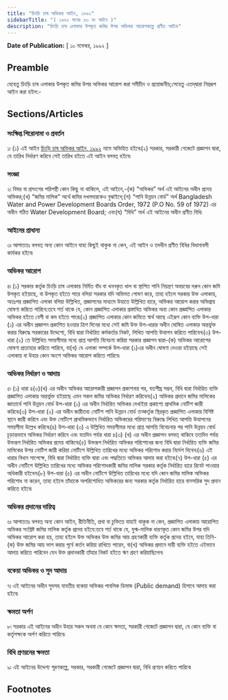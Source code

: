 ```yaml
---
title: "চিংড়ি চাষ অভিকর আইন, ১৯৯২"
sidebarTitle: "( ১৯৯২ সনের ৫৩ নং আইন )"
description: "চিংড়ি চাষ এলাকার উপকৃত জমির উপর অভিকর আরোপকল্পে প্রণীত আইন৷"
---
```


**Date of Publication:** [ ১০ নভেম্বর, ১৯৯২ ]

## Preamble

যেহেতু চিংড়ি চাষ এলাকার উপকৃত জমির উপর অভিকর আরোপ করা সমীচীন ও প্রয়োজনীয়;সেহেতু এতদ্‌দ্বারা নিম্নরূপ আইন করা হইল:-

## Sections/Articles

### সংক্ষিপ্ত শিরোনামা ও প্রবর্তন

১৷ (১) এই আইন [চিংড়ি চাষ অভিকর আইন, ১৯৯২](/act-774.html "চিংড়ি চাষ অভিকর আইন, ১৯৯২") নামে অভিহিত হইবে৷(২) সরকার, সরকারী গেজেটে প্রজ্ঞাপন দ্বারা, যে তারিখ নির্ধারণ করিবে সেই তারিখ হইতে এই আইন বলবত্ হইবে৷

### সংজ্ঞা

২৷ বিষয় বা প্রসংগের পরিপন্থী কোন কিছু না থাকিলে, এই আইনে,-(ক) “অভিকর” অর্থ এই আইনের অধীন প্রদেয় অভিকর;(খ) “জমির মালিক” অর্থে জমির দখলদারকেও বুঝাইবে;(গ) “পানি উন্নয়ন বোর্ড” অর্থ Bangladesh Water and Power Development Boards Order, 1972 (P.O No. 59 of 1972) এর অধীন গঠিত Water Development Board; এবং(ঘ) “বিধি” অর্থ এই আইনের অধীন প্রণীত বিধি৷

### আইনের প্রাধান্য

৩৷ আপাততঃ বলবত্ অন্য কোন আইনে যাহা কিছুই থাকুক না কেন, এই আইন ও তদধীন প্রণীত বিধির বিধানাবলী কার্যকর হইবে৷

### অভিকর আরোপ

৪৷ (১) সরকার কর্তৃক চিংড়ি চাষ এলাকায় নির্মিত বাঁধ বা খননকৃত খাল বা স্থাপিত পানি নিয়ন্ত্রণ অবয়বের দরুন কোন জমি উপকৃত হইয়াছে, বা উপকৃত হইতে পারে বলিয়া সরকার যদি অভিমত পোষণ করে, তাহা হইলে সরকার উক্ত এলাকায়, অতঃপর প্রজ্ঞাপিত এলাকা বলিয়া উল্লিখিত, প্রজ্ঞাপনের মাধ্যমে উহাতে উল্লিখিত হারে, অভিকর আরোপ করার অভিপ্রায় ঘোষণা করিতে পারিবে:তবে শর্ত থাকে যে, কোন প্রজ্ঞাপিত এলাকার প্রস্তাবিত অভিকর অন্য কোন প্রজ্ঞাপিত এলাকার অভিকর হইতে বেশী বা কম হইতে পারে৷(২) প্রজ্ঞাপিত এলাকার কোন জমিতে স্বার্থ আছে এইরূপ কোন ব্যক্তি উপ-ধারা (১) এর অধীন প্রজ্ঞাপন প্রকাশিত হওয়ার ত্রিশ দিনের মধ্যে সেই জমি উক্ত উপ-ধারার অধীন ঘোষিত এলাকার অন্তর্ভুক্ত করার বিরুদ্ধে সরকারের উদ্দেশ্যে, বিধি দ্বারা নির্ধারিত কর্মকর্তার নিকট, লিখিত আপত্তি উত্থাপন করিতে পারিবেন৷(৩) উপ-ধারা (২) তে উল্লিখিত সময়সীমার মধ্যে প্রাপ্ত আপত্তি বিবেচনা করিয়া সরকার প্রজ্ঞাপন দ্বারা-(ক) অভিকর আরোপের ঘোষণা প্রত্যাহার করিতে পারিবে, বা(খ) যে এলাকা সম্পর্কে উপ-ধারা (১)এর অধীন ঘোষণা দেওয়া হইয়াছে সেই এলাকায় বা উহার কোন অংশে অভিকর আরোপ করিতে পারিবে৷

### অভিকর নির্ধারণ ও আদায়

৫৷ (১) ধারা ৪(৩)(খ) এর অধীন অভিকর আরোপকারী প্রজ্ঞাপন প্রকাশনার পর, যতশীঘ্র সম্ভব, বিধি দ্বারা নির্ধারিত ব্যক্তি প্রজ্ঞাপিত এলাকার অন্তর্ভুক্ত হইয়াছে এমন সকল জমির অভিকর নির্ধারণ করিবেন৷(২) অভিকর প্রদানে জমির মালিকের জ্ঞাতার্থে পানি উন্নয়ন বোর্ড উপ-ধারা (১) এর অধীন নির্ধারিত অভিকর দেখাইয়া প্রকাশ্যে প্রাথমিক নোটিশ জারী করিবে৷(৩) উপ-ধারা (২) এর অধীন জারীতব্য নোটিশ পানি উন্নয়ন বোর্ড তত্কর্তৃক স্থিরকৃত প্রজ্ঞাপিত এলাকার বিশিষ্ট স্থানে জারী করিবে এবং উক্ত নোটিশে প্রাথমিকভাবে নির্ধারিত অভিকরের পরিমাণের বিরুদ্ধে লিখিত আপত্তি উত্থাপনের সময়সীমা উল্লেখ করিবে৷(৪) উপ-ধারা (৩) এ উল্লিখিত সময়সীমার মধ্যে প্রাপ্ত আপত্তি বিবেচনার পর পানি উন্নয়ন বোর্ড চূড়ান্তভাবে অভিকর নির্ধারণ করিবে এবং যতদিন পর্যন্ত ধারা ৪(৩) (খ) এর অধীন প্রজ্ঞাপন বলবত্ থাকিবে ততদিন পর্যন্ত উক্তরূপ নির্ধারিত অভিকর প্রদেয় থাকিবে৷(৫) উক্তরূপ নির্ধারিত অভিকর পরিশোধের জন্য বিধি দ্বারা নির্ধারিত ব্যক্তি জমির মালিকের উপর নোটিশ জারী করিয়া নোটিশে উল্লিখিত তারিখের মধ্যে অভিকর পরিশোধ করার নির্দেশ দিবেন৷(৬) এই ধারার বিধান সাপেক্ষে, বিধি দ্বারা নির্ধারিত ব্যক্তি দ্বারা এবং পদ্ধতিতে অভিকর আদায় করা হইবে৷(৭) উপ-ধারা (৫) এর অধীন নোটিশে উল্লিখিত তারিখের মধ্যে অভিকর পরিশোধকারী জমির মালিক সরকার কর্তৃক নির্ধারিত হারে রিবেট পাওয়ার অধিকারী হইবেন৷(৮) উপ-ধারা (৫) এর অধীন নোটিশে উল্লিখিত তারিখের মধ্যে যদি কোন জমির মালিক অভিকর পরিশোধ না করেন, তাহা হইলে তাঁহাকে অপরিশোধিত অভিকরের জন্য সরকার কর্তৃক নির্ধারিত হারে বাত্সরিক সুদ প্রদান করিতে হইবে৷

### অভিকর প্রদানের দায়িত্ব

৬৷ আপাততঃ বলবত্ অন্য কোন আইন, রীতিনীতি, প্রথা বা চুক্তিতে যাহাই থাকুক না কেন, প্রজ্ঞাপিত এলাকায় আরোপিত অভিকর সংশ্লিষ্ট জমির মালিক কর্তৃক প্রদেয় হইবে:তবে শর্ত থাকে যে, যুগ্ম-মালিক ধারণকৃত কোন জমির উপর যদি অভিকর আরোপ করা হয়, তাহা হইলে উক্ত অভিকর উক্ত জমির আয় গ্রহণকারী ব্যক্তি কর্তৃক প্রদেয় হইবে, যাহা তিনি-(ক) উক্ত জমির আয় ভাগ করার পূর্বে কর্তন করিয়া রাখিতে পারেন, বা(খ) অভিকর প্রদানে দায়ী ব্যক্তি হইতে এইভাবে আদায় করিতে পারিবেন যেন উক্ত প্রদানকারী তাঁহার নিকট হইতে ঋণ গ্রহণ করিয়াছিলেন৷

### বকেয়া অভিকর ও সুদ আদায়

৭৷ এই আইনের অধীন সুদসহ যাবতীয় বকেয়া অভিকর পাবলিক ডিমান্ড (Public demand) হিসাবে আদায় করা হইবে৷

### ক্ষমতা অর্পণ

৮৷ সরকার এই আইনের অধীন উহার সকল অথবা যে কোন ক্ষমতা, সরকারী গেজেটে প্রজ্ঞাপন দ্বারা, যে কোন ব্যক্তি বা কর্তৃপক্ষকে অর্পণ করিতে পারিবে৷

### বিধি প্রণয়নের ক্ষমতা

৯৷ এই আইনের উদ্দেশ্য পূরণকল্পে, সরকার, সরকারী গেজেটে প্রজ্ঞাপন দ্বারা, বিধি প্রণয়ন করিতে পারিবে৷

## Footnotes
